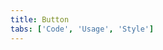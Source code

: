 ```yaml
---
title: Button
tabs: ['Code', 'Usage', 'Style']
---
```


<ComponentCode
    name="Primary button"
    component="button"
    variation="button--primary" 
    hasReactVersion
    > 
</ComponentCode>
<ComponentCode
    name="Secondary button"
    component="button"
    variation="button--secondary" 
    hasReactVersion
    >
</ComponentCode>
<ComponentCode
    name="Tertiary button"
    component="button"
    variation="button--tertiary" 
    hasReactVersion
    >
</ComponentCode>
<ComponentCode
    name="Ghost button"
    component="button"
    variation="button--ghost" 
    hasReactVersion
    >
</ComponentCode>
<ComponentCode
    name="Danger button"
    component="button"
    variation="button--danger--primary" 
    hasReactVersion
    >
</ComponentCode>
<ComponentCode
    name="Small primary button"
    component="button"
    variation="button--primary--small" 
    hasReactVersion
    >
</ComponentCode>
<ComponentCode
    name="Small secondary button"
    component="button"
    variation="button--secondary--small" 
    hasReactVersion
    >
</ComponentCode>
<ComponentCode
    name="Small tertiary button"
    component="button"
    variation="button--tertiary--small" 
    hasReactVersion
    >
</ComponentCode>
<ComponentCode
    name="Small ghost button"
    component="button"
    variation="button--ghost--small" 
    hasReactVersion
    >
</ComponentCode>
<ComponentCode
    name="Small danger button"
    component="button"
    variation="button--danger--primary--small" 
    hasReactVersion
    >
</ComponentCode>
<ComponentDocs component="button" ></ComponentDocs>
